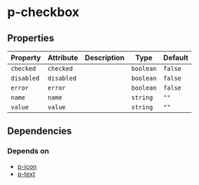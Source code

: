 # p-checkbox



<!-- Auto Generated Below -->


## Properties

| Property   | Attribute  | Description | Type      | Default |
| ---------- | ---------- | ----------- | --------- | ------- |
| `checked`  | `checked`  |             | `boolean` | `false` |
| `disabled` | `disabled` |             | `boolean` | `false` |
| `error`    | `error`    |             | `boolean` | `false` |
| `name`     | `name`     |             | `string`  | `""`    |
| `value`    | `value`    |             | `string`  | `""`    |


## Dependencies

### Depends on

- [p-icon](#/icon/icon)
- [p-text](#/basic/typography/text)